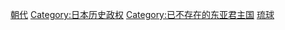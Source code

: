 {{Catnav|頁面分類|社会|政治|政治制度|政体|君主制}}
{{Catnav|頁面分類|社会|政治|朝代}}
{{Catnav|頁面分類|历史|各國歷史|琉球歷史}}

[[Category:琉球歷史|朝代]]
[[Category:日本历史政权|Category:日本历史政权]]
[[Category:已不存在的东亚君主国|Category:已不存在的东亚君主国]]
[[Category:朝代|琉球]]